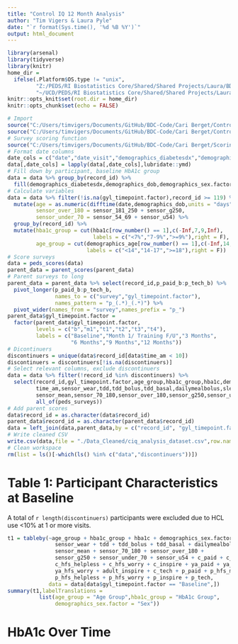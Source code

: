 ---
title: "Control IQ 12 Month Analysis"
author: "Tim Vigers & Laura Pyle"
date: "`r format(Sys.time(), '%d %B %Y')`"
output: html_document
---

```{r setup, include=FALSE}
library(arsenal)
library(tidyverse)
library(knitr)
home_dir = 
  ifelse(.Platform$OS.type != "unix",
         "Z:/PEDS/RI Biostatistics Core/Shared/Shared Projects/Laura/BDC/Projects/Cari Berget/Control IQ 12 Month MS",
         "~/UCD/PEDS/RI Biostatistics Core/Shared/Shared Projects/Laura/BDC/Projects/Cari Berget/Control IQ 12 Month MS")
knitr::opts_knit$set(root.dir = home_dir)
knitr::opts_chunk$set(echo = FALSE)
```

```{r data,include=FALSE}
# Import
source("C:/Users/timvigers/Documents/GitHub/BDC-Code/Cari Berget/Control IQ 12 month analysis/import_peds_data.r")
source("C:/Users/timvigers/Documents/GitHub/BDC-Code/Cari Berget/Control IQ 12 month analysis/import_parent_data.r")
# Survey scoring function
source("C:/Users/timvigers/Documents/GitHub/BDC-Code/Cari Berget/Scoring/scoring_function.R")
# Format date columns
date_cols = c("date","date_visit","demographics_diabetesdx","demographics_dob")
data[,date_cols] = lapply(data[,date_cols],lubridate::ymd)
# Fill down by participant, baseline HbA1c group
data = data %>% group_by(record_id) %>% 
  fill(demographics_diabetesdx,demographics_dob,demographics_sex.factor,demographics_age)
# Calculate variables
data = data %>% filter(!is.na(gyl_timepoint.factor),record_id >= 119) %>%
  mutate(age = as.numeric(difftime(date,demographics_dob,units = "days"))/365.25,
         sensor_over_180 = sensor_181_250 + sensor_g250,
         sensor_under_70 = sensor_54_69 + sensor_u54) %>%
  group_by(record_id) %>%
  mutate(hba1c_group = cut(hba1c[row_number() == 1],c(-Inf,7,9,Inf),
                           labels = c("<7%","7-9%",">=9%"),right = F),
         age_group = cut(demographics_age[row_number() == 1],c(-Inf,14,18,Inf),
                         labels = c("<14","14-17",">=18"),right = F))
# Score surveys
data = peds_scores(data)
parent_data = parent_scores(parent_data)
# Parent surveys to long
parent_data = parent_data %>% select(record_id,p_paid_b:p_tech_b) %>%
  pivot_longer(p_paid_b:p_tech_b,
               names_to = c("survey","gyl_timepoint.factor"),
               names_pattern = "p_(.*)_(.*)") %>%
  pivot_wider(names_from = "survey",names_prefix = "p_")
parent_data$gyl_timepoint.factor =
  factor(parent_data$gyl_timepoint.factor,
         levels = c("b","m1","t1","t2","t3","t4"),
         labels = c("Baseline","Month 1/ Training F/U","3 Months",
                    "6 Months","9 Months","12 Months"))
# Dicontinuers
discontinuers = unique(data$record_id[data$time_am < 10])
discontinuers = discontinuers[!is.na(discontinuers)]
# Select relevant columns, exclude discontinuers
data = data %>% filter(!record_id %in% discontinuers) %>%
  select(record_id,gyl_timepoint.factor,age_group,hba1c_group,hba1c,demographics_sex.factor,  
         time_am,sensor_wear,tdd,tdd_bolus,tdd_basal,dailymealbolus,sleep,exercise,
         sensor_mean,sensor_70_180,sensor_over_180,sensor_g250,sensor_under_70,sensor_u54,
         all_of(peds_surveys))
# Add parent scores
data$record_id = as.character(data$record_id)
parent_data$record_id = as.character(parent_data$record_id)
data = left_join(data,parent_data,by = c("record_id", "gyl_timepoint.factor"))
# Write cleaned CSV
write.csv(data,file = "./Data_Cleaned/ciq_analysis_dataset.csv",row.names = F,na = "")
# Clean workspace
rm(list = ls()[-which(ls() %in% c("data","discontinuers"))])
```

# Table 1: Participant Characteristics at Baseline

A total of `r length(discontinuers)` participants were excluded due to HCL use <10% at 1 or more visits. 

```{r table 1,results='asis'}
t1 = tableby(~age_group + hba1c_group + hba1c + demographics_sex.factor + 
               sensor_wear + tdd + tdd_bolus + tdd_basal + dailymealbolus + 
               sensor_mean + sensor_70_180 + sensor_over_180 + 
               sensor_g250 + sensor_under_70 + sensor_u54 + c_paid + c_hfs_maintain + 
               c_hfs_helpless + c_hfs_worry + c_inspire + ya_paid + ya_hfs_behave + 
               ya_hfs_worry + adult_inspire + c_tech + p_paid + p_hfs_maintain + 
               p_hfs_helpless + p_hfs_worry + p_inspire + p_tech,
             data = data[data$gyl_timepoint.factor == "Baseline",])
summary(t1,labelTranslations = 
          list(age_group = "Age Group",hba1c_group = "HbA1c Group",
               demographics_sex.factor = "Sex"))
```

# HbA1c Over Time

```{r}

```
